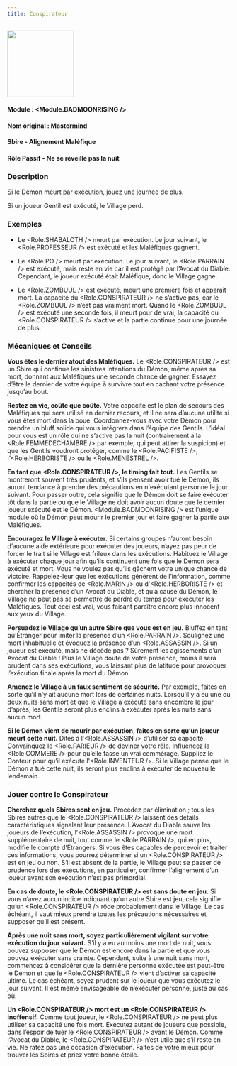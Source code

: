 ```yaml
---
title: Conspirateur
---
```



<img src='/img/blood-on-the-clocktower/roles/conspirateur.png' height='150' />

#### Module : <Module.BADMOONRISING />
#### Nom original : Mastermind
#### Sbire - Alignement Maléfique
#### Rôle Passif - Ne se réveille pas la nuit

### Description

Si le Démon meurt par exécution, jouez une journée de plus.

Si un joueur Gentil est exécuté, le Village perd.

### Exemples

- Le <Role.SHABALOTH /> meurt par exécution. Le jour suivant, le <Role.PROFESSEUR /> est exécuté et les Maléfiques gagnent.

- Le <Role.PO /> meurt par exécution. Le jour suivant, le <Role.PARRAIN /> est exécuté, mais reste en vie car il est protégé par l’Avocat du Diable. Cependant, le joueur exécuté était Maléfique, donc le Village gagne.

- Le <Role.ZOMBUUL /> est exécuté, meurt une première fois et apparaît mort. La capacité du <Role.CONSPIRATEUR /> ne s’active pas, car le <Role.ZOMBUUL /> n’est pas vraiment mort. Quand le <Role.ZOMBUUL /> est exécuté une seconde fois, il meurt pour de vrai, la capacité du <Role.CONSPIRATEUR /> s’active et la partie continue pour une journée de plus.

### Mécaniques et Conseils

**Vous êtes le dernier atout des Maléfiques.** Le <Role.CONSPIRATEUR /> est un Sbire qui continue les sinistres intentions du Démon, même après sa mort, donnant aux Maléfiques une seconde chance de gagner. Essayez d’être le dernier de votre équipe à survivre tout en cachant votre présence jusqu’au bout.

**Restez en vie, coûte que coûte.** Votre capacité est le plan de secours des Maléfiques qui sera utilisé en dernier recours, et il ne sera d’aucune utilité si vous êtes mort dans la boue. Coordonnez-vous avec votre Démon pour prendre un bluff solide qui vous intégrera dans l’équipe des Gentils. L’idéal pour vous est un rôle qui ne s’active pas la nuit (contrairement à la <Role.FEMMEDECHAMBRE /> par exemple, qui peut attirer la suspicion) et que les Gentils voudront protéger, comme le <Role.PACIFISTE />, l’<Role.HERBORISTE /> ou le <Role.MENESTREL />.

**En tant que <Role.CONSPIRATEUR />, le timing fait tout.** Les Gentils se montreront souvent très prudents, et s’ils pensent avoir tué le Démon, ils auront tendance à prendre des précautions en n'exécutant personne le jour suivant. Pour passer outre, cela signifie que le Démon doit se faire exécuter tôt dans la partie ou que le Village ne doit avoir aucun doute que le dernier joueur exécuté est le Démon. <Module.BADMOONRISING /> est l’unique module où le Démon peut mourir le premier jour et faire gagner la partie aux Maléfiques.

**Encouragez le Village à exécuter.** Si certains groupes n’auront besoin d’aucune aide extérieure pour exécuter des joueurs, n’ayez pas peur de forcer le trait si le Village est frileux dans les exécutions. Habituez le Village à exécuter chaque jour afin qu’ils continuent une fois que le Démon sera exécuté et mort. Vous ne voulez pas qu’ils gâchent votre unique chance de victoire. Rappelez-leur que les exécutions génèrent de l’information, comme confirmer les capacités de <Role.MARIN /> ou d’<Role.HERBORISTE /> et chercher la présence d’un Avocat du Diable, et qu’à cause du Démon, le Village ne peut pas se permettre de perdre du temps pour exécuter les Maléfiques. Tout ceci est vrai, vous faisant paraître encore plus innocent aux yeux du Village.

**Persuadez le Village qu’un autre Sbire que vous est en jeu.** Bluffez en tant qu’Étranger pour imiter la présence d’un <Role.PARRAIN />. Soulignez une mort inhabituelle et évoquez la présence d’un <Role.ASSASSIN />. Si un joueur est exécuté, mais ne décède pas ? Sûrement les agissements d’un Avocat du Diable ! Plus le Village doute de votre présence, moins il sera prudent dans ses exécutions, vous laissant plus de latitude pour provoquer l’exécution finale après la mort du Démon.

**Amenez le Village à un faux sentiment de sécurité.** Par exemple, faites en sorte qu’il n’y ait aucune mort lors de certaines nuits. Lorsqu’il y a eu une ou deux nuits sans mort et que le Village a exécuté sans encombre le jour d’après, les Gentils seront plus enclins à exécuter après les nuits sans aucun mort.

**Si le Démon vient de mourir par exécution, faites en sorte qu’un joueur meurt cette nuit.** Dites à l’<Role.ASSASSIN /> d’utiliser sa capacité. Convainquez le <Role.PARIEUR /> de deviner votre rôle. Influencez la <Role.COMMERE /> pour qu’elle fasse un vrai commérage. Suppliez le Conteur pour qu’il exécute l'<Role.INVENTEUR />. Si le Village pense que le Démon a tué cette nuit, ils seront plus enclins à exécuter de nouveau le lendemain.

### Jouer contre le Conspirateur

**Cherchez quels Sbires sont en jeu.** Procédez par élimination ; tous les Sbires autres que le <Role.CONSPIRATEUR /> laissent des détails caractéristiques signalant leur présence. L’Avocat du Diable sauve les joueurs de l’exécution, l’<Role.ASSASSIN /> provoque une mort supplémentaire de nuit, tout comme le <Role.PARRAIN />, qui en plus, modifie le compte d’Étrangers. Si vous êtes capables de percevoir et traiter ces informations, vous pourrez déterminer si un <Role.CONSPIRATEUR /> est en jeu ou non. S’il est absent de la partie, le Village peut se passer de prudence lors des exécutions, en particulier, confirmer l’alignement d’un joueur avant son exécution n’est pas primordial.

**En cas de doute, le <Role.CONSPIRATEUR /> est sans doute en jeu.** Si vous n’avez aucun indice indiquant qu’un autre Sbire est jeu, cela signifie qu’un <Role.CONSPIRATEUR /> rôde probablement dans le Village. Le cas échéant, il vaut mieux prendre toutes les précautions nécessaires et supposer qu’il est présent.

**Après une nuit sans mort, soyez particulièrement vigilant sur votre exécution du jour suivant.** S’il y a eu au moins une mort de nuit, vous pouvez supposer que le Démon est encore dans la partie et que vous pouvez exécuter sans crainte. Cependant, suite à une nuit sans mort, commencez à considérer que la dernière personne exécutée est peut-être le Démon et que le <Role.CONSPIRATEUR /> vient d’activer sa capacité ultime. Le cas échéant, soyez prudent sur le joueur que vous exécutez le jour suivant. Il est même envisageable de n’exécuter personne, juste au cas où.

**Un <Role.CONSPIRATEUR /> mort est un <Role.CONSPIRATEUR /> inoffensif.** Comme tout joueur, le <Role.CONSPIRATEUR /> ne peut plus utiliser sa capacité une fois mort. Exécutez autant de joueurs que possible, dans l’espoir de tuer le <Role.CONSPIRATEUR /> avant le Démon. Comme l’Avocat du Diable, le <Role.CONSPIRATEUR /> n’est utile que s’il reste en vie. Ne ratez pas une occasion d’exécution. Faites de votre mieux pour trouver les Sbires et priez votre bonne étoile.

